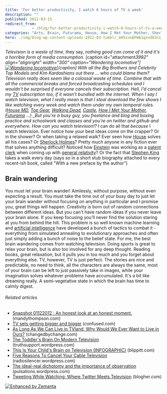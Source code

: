```yaml
---
title: 'For better productivity, I watch 6 hours of TV a week'
description: ""
published: 2012-03-15
redirect_from: 
            - /blog/for-better-productivity-i-watch-6-hours-of-tv-a-week/swizec/3988
categories: "Arts, Brain, Futurama, House, How I Met Your Mother, Sherlock Holmes, Stephen King, Television, Television program, Top Gear, Uncategorized"
hero: ./img/blog-wp-content-uploads-2012-03-tumblr_m05svnQFWA1qznd83o1_500.jpg
---
```

_Television is a waste of time_, they say, _nothing good can come of it and it&#x27;s a horrible form of media consumption_. \[caption id=&quot;attachment*3992&quot; align=&quot;alignright&quot; width=&quot;300&quot; caption=&quot;Wandering locomotive&quot;][![Wandering locomotive](http://swizec.com/blog/wp-content/uploads/2012/03/tumblr_m05svnQFWA1qznd83o1_500.jpg "Wandering locomotive")](./img/blog-wp-content-uploads-2012-03-tumblr_m05svnQFWA1qznd83o1_500.jpg)\[/caption] With all the Big Brothers and Celebrity Top Models and Kim Kardashians out there ... who could blame them? Television really does seem like a colossal waste of time. Combine that with all the commercial breaks and forced broadcasting schedules and I wouldn&#x27;t be surprised if everyone cancels their subscription. Hell, I&#x27;d cancel my [TV](http://en.wikipedia.org/wiki/Television "Television") subscription too, if it wasn&#x27;t bundled with the internet. When I say I watch television, what I really mean is that I steal download the few shows I like watching every week and watch them under my own temporal rules. ([House MD](http://www.tv.com/shows/house/ "House"), [Top Gear](http://www.bbc.co.uk/topgear/ "Top Gear (2002 TV series)"), [Walking Dead](http://en.wikipedia.org/wiki/The_Walking_Dead*(TV*series)), [Castle](http://en.wikipedia.org/wiki/Castle_tv), [How I Met Your Mother](http://www.tv.com/shows/how-i-met-your-mother/ "How I Met Your Mother"), [Futurama](http://en.wikipedia.org/wiki/Futurama) ...) \_But you&#x27;re a busy guy, you freelance and blog and boxing practice and schoolwork and classes and you&#x27;re on twitter and github and everywhere. How can you watch television!?* I can do all that _because_ I watch television. Ever notice how your best ideas come on the crapper? Or in the shower? Or when taking a relaxed walk? Ever seen how [House](http://en.wikipedia.org/wiki/House_%28TV_series%29 "House (TV series)") solves all his cases? Or [Sherlock Holmes](http://en.wikipedia.org/wiki/Sherlock_Holmes "Sherlock Holmes")? Pretty much anyone in any fiction ever that solves anything difficult? Noticed how [Einstein](http://en.wikipedia.org/wiki/Albert_Einstein "Albert Einstein") was working as a [patent clerk](http://en.wikipedia.org/wiki/Patent_examiner "Patent examiner") when coming up with [general relativity](http://en.wikipedia.org/wiki/General_relativity "General relativity")? Or the fact that [Stephen King](http://en.wikipedia.org/wiki/Stephen_King "Stephen King") takes a walk every day (says so in a short stub biography attached to every recent-ish book, called &quot;With a new preface by the author&quot;)

## Brain wandering

You must let your brain wander! Aimlessly, without purpose, without even expecting a result. You must take the time out of your busy day to just let your brain wander without focusing on anything in particular and I promise you, great things will happen. Creativity is born out of random connections between different ideas. But you can&#x27;t have random ideas if you never leave your brain alone. If you keep focusing you&#x27;ll never find the solution staring at you from behind the hill. This problem is so well known machine learning and [artificial intelligence](http://en.wikipedia.org/wiki/Artificial_intelligence "Artificial intelligence") have developed a bunch of tactics to combat it - everything from simulated annealing to evolutionary approaches and often just simply adding a bunch of noise to the belief state. For me, the best brain wandering comes from watching television. Doing sports is great to relax your brain, but is also too involved for any deep thought. Reading books, great relaxation, but it pulls you in too much and you forget about everything else. TV, however, TV is just perfect. The stories are nice and predictable, no need to think, all the characters are always the same, most of your brain can be left to just passively take in images, while your imagination solves whatever problems have accumulated. It&#x27;s a bit like dreaming really. A semi-vegetative state in which the brain has time to calmly digest.

###### Related articles

- [Snapshot 01122012 : An honest look at an honest moment.](http://mandythompson.com/2012/02/01/snapshot-01122012-an-honest-look-at-an-honest-moment/) (mandythompson.com)
- [TV sets getting bigger and bigger](http://www.confused.com/news/household/home-insurance/tv-sets-getting-bigger-and-bigger-721795577) (confused.com)
- [As Long As We Can Live in TVland, Why Would We Ever Want to Live in Ours?](http://changedbychange.com/2012/02/22/as-long-as-we-can-live-in-tvland-why-would-we-ever-want-to-live-in-ours/) (changedbychange.com)
- [The Toddler&#x27;s Brain On Modern Television](http://truthsupport.wordpress.com/2012/02/02/the-toddlers-brain-on-modern-television/) (truthsupport.wordpress.com)
- [This Is Your Child&#x27;s Brain on Television (INFOGRAPHIC)](http://www.blippitt.com/this-is-your-childs-brain-on-television-infographic/) (blippitt.com)
- [Five Reasons To Cancel Your Cable Television](http://radiosilencer.wordpress.com/2012/03/08/five-reasons-to-cancel-your-cable-television/) (radiosilencer.wordpress.com)
- [The ideal-real dichotomy and the importance of observation](http://pulsations.wordpress.com/2012/03/10/the-ideal-real-dichotomy-and-the-importance-of-observation/) (pulsations.wordpress.com)
- [Tweeting While Watching: Where Twitter Meets Television](http://www.blogher.com/snippets/tweeting-while-watching-where-twitter-meets-television) (blogher.com)

[![Enhanced by Zemanta](http://img.zemanta.com/zemified_e.png?x-id=43846e03-6aaa-43fc-be21-9b43bc1b3db7)](http://www.zemanta.com/ "Enhanced by Zemanta")
